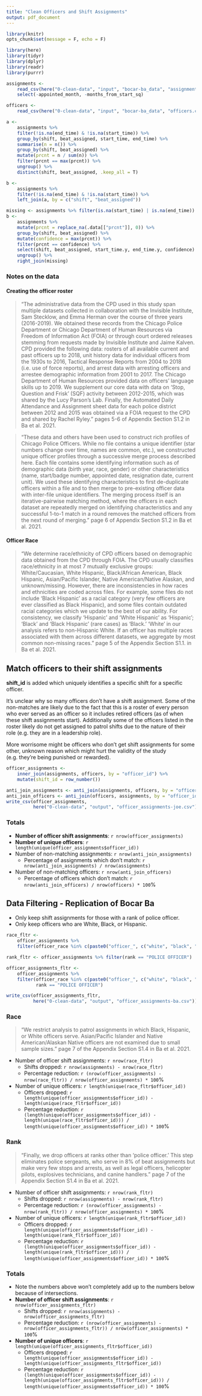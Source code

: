 ```yaml
---
title: "Clean Officers and Shift Assignments"
output: pdf_document
---
```


```r
library(knitr)
opts_chunk$set(message = F, echo = F)

library(here)
library(tidyr)
library(dplyr)
library(readr)
library(purrr)
```

```r
assignments <-
    read_csv(here("0-clean-data", "input", "bocar-ba_data", "assignments.csv")) %>%
    select(-appointed_month, -months_from_start_sq)

officers <-
    read_csv(here("0-clean-data", "input", "bocar-ba_data", "officers.csv"))

a <-
    assignments %>%
    filter(!is.na(end_time) & !is.na(start_time)) %>%
    group_by(shift, beat_assigned, start_time, end_time) %>%
    summarise(n = n()) %>%
    group_by(shift, beat_assigned) %>%
    mutate(prcnt = n / sum(n)) %>%
    filter(prcnt == max(prcnt)) %>%
    ungroup() %>%
    distinct(shift, beat_assigned, .keep_all = T)

b <-
    assignments %>%
    filter(!is.na(end_time) & !is.na(start_time)) %>%
    left_join(a, by = c("shift", "beat_assigned"))

missing <- assignments %>% filter(is.na(start_time) | is.na(end_time))
b <-
    assignments %>%
    mutate(prcnt = replace_na(.data[["prcnt"]], 0)) %>%
    group_by(shift, beat_assigned) %>%
    mutate(confidence = max(prcnt)) %>%
    filter(prcnt == confidence) %>%
    select(shift, beat_assigned, start_time.y, end_time.y, confidence) %>%
    ungroup() %>%
    right_join(missing)
```

### Notes on the data

#### Creating the officer roster

> "The administrative data from the CPD used in this study span multiple datasets collected in collaboration with the Invisible Institute, Sam Stecklow, and Emma Herman over the course of three years (2016-2019). We obtained these records from the Chicago Police Department or Chicago Department of Human Resources via Freedom of Information Act (FOIA) or through court ordered releases stemming from requests made by Invisible Institute and Jaime Kalven. CPD provided the following data: rosters of all available current and past officers up to 2018, unit history data for individual officers from the 1930s to 2016, Tactical Response Reports from 2004 to 2018 (i.e. use of force reports), and arrest data with arresting officers and arrestee demographic information from 2001 to 2017. The Chicago Department of Human Resources provided data on officers’ language skills up to 2019. We supplement our core data with data on 'Stop, Question and Frisk' (SQF) activity between 2012-2015, which was shared by the Lucy Parson’s Lab. Finally, the Automated Daily Attendance and Assignment sheet data for each police district between 2012 and 2015 was obtained via a FOIA request to the CPD and shared by Rachel Ryley." pages 5-6 of Appendix Section S1.2 in Ba et al. 2021.

> "These data and others have been used to construct rich profiles of Chicago Police Officers. While no file contains a unique identifier (star numbers change over time, names are common, etc.), we constructed unique officer profiles through a successive merge process described here. Each file contains some identifying information such as of demographic data (birth year, race, gender) or other characteristics (name, start/badge number, appointed date, resignation date, current unit). We used these identifying characteristics to first de-duplicate officers within a file and to then merge to pre-existing officer data with inter-file unique identifiers. The merging process itself is an iterative-pairwise matching method, where the officers in each dataset are repeatedly merged on identifying characteristics and any successful 1-to-1 match in a round removes the matched officers from the next round of merging." page 6 of Appendix Section S1.2 in Ba et al. 2021.

#### Officer Race

> "We determine race/ethnicity of CPD officers based on demographic data obtained from the CPD through FOIA. The CPD usually classifies race/ethnicity in at most 7 mutually exclusive groups: White/Caucasian, White Hispanic, Black/African American, Black Hispanic, Asian/Pacific Islander, Native American/Native Alaskan, and unknown/missing. However, there are inconsistencies in how races and ethnicities are coded across files. For example, some files do not include 'Black Hispanic' as a racial category (very few officers are ever classified as Black Hispanic), and some files contain outdated racial categories which we update to the best of our ability. For consistency, we classify 'Hispanic' and 'White Hispanic' as 'Hispanic'; 'Black' and 'Black Hispanic' (rare cases) as 'Black.' 'White' in our analysis refers to non-Hispanic White. If an officer has multiple races associated with them across different datasets, we aggregate by most common non-missing races." page 5 of the Appendix Section S1.1. in Ba et al. 2021.

## Match officers to their shift assignments

**shift_id** is added which uniquely identifies a specific shift for a specific officer.  

It's unclear why so many officers don't have a shift assignment. Some of the non-matches are likely due to the fact that this is a roster of every person who ever served as an officer so it includes retired officers (as of when these shift assignments start). Additionally some of the officers listed in the roster likely do not get assigned to patrol shifts due to the nature of their role (e.g. they are in a leadership role).  

More worrisome might be officers who don't get shift assignments for some other, unknown reason which might hurt the validity of the study (e.g. they're being punished or rewarded).

```r
officer_assignments <-
    inner_join(assignments, officers, by = "officer_id") %>%
    mutate(shift_id = row_number())

anti_join_assignments <- anti_join(assignments, officers, by = "officer_id")
anti_join_officers <- anti_join(officers, assignments, by = "officer_id")
write_csv(officer_assignments,
          here("0-clean-data", "output", "officer_assignments-joe.csv"))
```

### Totals

* **Number of officer shift assignments**: `r nrow(officer_assignments)`
* **Number of unique officers**: `r length(unique(officer_assignments$officer_id))`
* Number of non-matching assignments: `r nrow(anti_join_assignments)`
    * Percentage of assignments which don't match: `r nrow(anti_join_assignments) / nrow(assignments)`
* Number of non-matching officers: `r nrow(anti_join_officers)`
    * Percentage of officers which don't match: `r nrow(anti_join_officers) / nrow(officers) * 100`%

## Data Filtering - Replication of Bocar Ba

* Only keep shift assignments for those with a rank of police officer.
* Only keep officers who are White, Black, or Hispanic.

```r
race_fltr <-
    officer_assignments %>%
    filter(officer_race %in% c(paste0("officer_", c("white", "black", "hisp"))))

rank_fltr <- officer_assignments %>% filter(rank == "POLICE OFFICER")

officer_assignments_fltr <-
    officer_assignments %>%
    filter(officer_race %in% c(paste0("officer_", c("white", "black", "hisp"))),
           rank == "POLICE OFFICER")

write_csv(officer_assignments_fltr,
          here("0-clean-data", "output", "officer_assignments-ba.csv"))
```

### Race

> "We restrict analysis to patrol assignments in which Black, Hispanic, or White officers serve. Asian/Pacific Islander and Native American/Alaskan Native officers are not examined due to small sample sizes." page 7 of the Appendix Section S1.4 in Ba et al. 2021.

* Number of officer shift assignments: `r nrow(race_fltr)`
    * Shifts dropped: `r nrow(assignments) - nrow(race_fltr)`
    * Percentage reduction: `r (nrow(officer_assignments) - nrow(race_fltr)) / nrow(officer_assignments) * 100`%
* Number of unique officers: `r length(unique(race_fltr$officer_id))`
    * Officers dropped: `r length(unique(officer_assignments$officer_id)) - length(unique(race_fltr$officer_id))`
    * Percentage reduction: `r (length(unique(officer_assignments$officer_id)) - length(unique(race_fltr$officer_id))) / length(unique(officer_assignments$officer_id)) * 100`%

### Rank

> "Finally, we drop officers at ranks other than 'police officer.' This step eliminates police sergeants, who serve in 8% of beat assignments but make very few stops and arrests, as well as legal officers, helicopter pilots, explosives technicians, and canine handlers." page 7 of the Appendix Section S1.4 in Ba et al. 2021.

* Number of officer shift assignments: `r nrow(rank_fltr)`
    * Shifts dropped: `r nrow(assignments) - nrow(rank_fltr)`
    * Percentage reduction: `r (nrow(officer_assignments) - nrow(rank_fltr)) / nrow(officer_assignments) * 100`%
* Number of unique officers: `r length(unique(rank_fltr$officer_id))`
    * Officers dropped: `r length(unique(officer_assignments$officer_id)) - length(unique(rank_fltr$officer_id))`
    * Percentage reduction: `r (length(unique(officer_assignments$officer_id)) - length(unique(rank_fltr$officer_id))) / length(unique(officer_assignments$officer_id)) * 100`%

### Totals

* Note the numbers above won't completely add up to the numbers below because of intersections.
* **Number of officer shift assignments**: `r nrow(officer_assignments_fltr)`
    * Shifts dropped: `r nrow(assignments) - nrow(officer_assignments_fltr)`
    * Percentage reduction: `r (nrow(officer_assignments) - nrow(officer_assignments_fltr)) / nrow(officer_assignments) * 100`%
* **Number of unique officers**: `r length(unique(officer_assignments_fltr$officer_id))`
    * Officers dropped: `r length(unique(officer_assignments$officer_id)) - length(unique(officer_assignments_fltr$officer_id))`
    * Percentage reduction: `r (length(unique(officer_assignments$officer_id)) - length(unique(officer_assignments_fltr$officer_id))) / length(unique(officer_assignments$officer_id)) * 100`%
